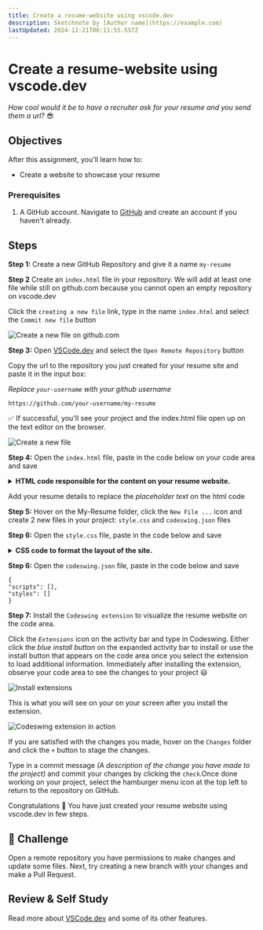 ```yaml
---
title: Create a resume-website using vscode.dev
description: Sketchnote by [Author name](https://example.com)
lastUpdated: 2024-12-21T06:11:55.557Z
---
```


# Create a resume-website using vscode.dev

_How cool would it be to have a recruiter ask for your resume and you send them a url?_ 😎

<!----
TODO: add an optional image
![Using a code editor](../../sketchnotes/webdev101-vscode-dev.png)
> Sketchnote by [Author name](https://example.com)
---->

<!---
## Pre-Lecture Quiz
[Pre-lecture quiz](https://ashy-river-0debb7803.1.azurestaticapps.net/quiz/3)
---->

## Objectives

After this assignment, you'll learn how to:

- Create a website to showcase your resume

### Prerequisites

1. A GitHub account. Navigate to [GitHub](https://github.com/) and create an account if you haven't already.

## Steps

**Step 1:** Create a new GitHub Repository and give it a name `my-resume`


**Step 2** Create an `index.html` file in your repository. We will add at least one file while still on github.com because you cannot open an empty repository on vscode.dev

Click the `creating a new file` link, type in the name `index.html` and select the `Commit new file` button

![Create a new file on github.com](../images/new-file-github.com.png)


**Step 3:** Open [VSCode.dev](https://vscode.dev) and select the `Open Remote Repository` button

Copy the url to the repository you just created for your resume site and paste it in the input box:

_Replace `your-username` with your github username_

```
https://github.com/your-username/my-resume
```

✅ If successful, you'll see your project and the index.html file open up on the text editor on the browser.

![Create a new file](../images/project-on-vscode.dev.png)


**Step 4:** Open the `index.html` file, paste in the code below on your code area and save

<details>
    <summary><b>HTML code responsible for the content on your resume website.</b></summary>
    
        <html>

            <head>
                <link href="style.css" rel="stylesheet">
                <link rel="stylesheet" href="https://cdnjs.cloudflare.com/ajax/libs/font-awesome/5.15.4/css/all.min.css">
                <title>Your Name Goes Here!</title>
            </head>
            <body>
                <header id="header">
                    <!-- resume header with your name and title -->
                    <h1>Your Name Goes Here!</h1>
                    <hr>
                    Your Role!
                    <hr>
                </header>
                <main>
                    <article id="mainLeft">
                        <section>
                            <h2>CONTACT</h2>
                            <!-- contact info including social media -->
                            <p>
                                <i class="fa fa-envelope" aria-hidden="true"></i>
                                <a href="mailto:username@domain.top-level domain">Write your email here</a>
                            </p>
                            <p>
                                <i class="fab fa-github" aria-hidden="true"></i>
                                <a href="github.com/yourGitHubUsername">Write your username here!</a>
                            </p>
                            <p>
                                <i class="fab fa-linkedin" aria-hidden="true"></i>
                                <a href="linkedin.com/yourLinkedInUsername">Write your username here!</a>
                            </p>
                        </section>
                        <section>
                            <h2>SKILLS</h2>
                            <!-- your skills -->
                            <ul>
                                <li>Skill 1!</li>
                                <li>Skill 2!</li>
                                <li>Skill 3!</li>
                                <li>Skill 4!</li>
                            </ul>
                        </section>
                        <section>
                            <h2>EDUCATION</h2>
                            <!-- your education -->
                            <h3>Write your course here!</h3>
                            <p>
                                Write your institution here!
                            </p>
                            <p>
                                Start - End Date
                            </p>
                        </section>            
                    </article>
                    <article id="mainRight">
                        <section>
                            <h2>ABOUT</h2>
                            <!-- about you -->
                            <p>Write a blurb about yourself!</p>
                        </section>
                        <section>
                            <h2>WORK EXPERIENCE</h2>
                            <!-- your work experience -->
                            <h3>Job Title</h3>
                            <p>
                                Organization Name Goes Here | Start Month – End Month
                            </p>
                            <ul>
                                    <li>Task 1 - Write what you did!</li>
                                    <li>Task 2 - Write what you did!</li>
                                    <li>Write the outcomes/impact of your contribution</li>
                                    
                            </ul>
                            <h3>Job Title 2</h3>
                            <p>
                                Organization Name Goes Here | Start Month – End Month
                            </p>
                            <ul>
                                    <li>Task 1 - Write what you did!</li>
                                    <li>Task 2 - Write what you did!</li>
                                    <li>Write the outcomes/impact of your contribution</li>
                                    
                            </ul>
                        </section>
                    </article>
                </main>
            </body>
        </html>
</details>

Add your resume details to replace the _placeholder text_ on the html code

**Step 5:** Hover on the My-Resume folder, click the `New File ...` icon and create 2 new files in your project: `style.css` and `codeswing.json` files 

**Step 6:** Open the `style.css` file, paste in the code below and save

 <details>
        <summary><b>CSS code to format the layout of the site.</b></summary>
            
            body {
                font-family: 'Segoe UI', Tahoma, Geneva, Verdana, sans-serif;
                font-size: 16px;
                max-width: 960px;
                margin: auto;
            }
            h1 {
                font-size: 3em;
                letter-spacing: .6em;
                padding-top: 1em;
                padding-bottom: 1em;
            }

            h2 {
                font-size: 1.5em;
                padding-bottom: 1em;
            }

            h3 {
                font-size: 1em;
                padding-bottom: 1em;
            }
            main { 
                display: grid;
                grid-template-columns: 40% 60%;
                margin-top: 3em;
            }
            header {
                text-align: center;
                margin: auto 2em;
            }

            section {
                margin: auto 1em 4em 2em;
            }

            i {
                margin-right: .5em;
            }

            p {
                margin: .2em auto
            }

            hr {
                border: none;
                background-color: lightgray;
                height: 1px;
            }

            h1, h2, h3 {
                font-weight: 100;
                margin-bottom: 0;
            }
            #mainLeft {
                border-right: 1px solid lightgray;
            }
            
</details>

**Step 6:** Open the `codeswing.json` file, paste in the code below and save

    {
    "scripts": [],
    "styles": []
    }


**Step 7:** Install the `Codeswing extension` to visualize the resume website on the code area. 

Click the _`Extensions`_ icon on the activity bar and type in Codeswing. Either click the _blue install button_ on the expanded activity bar to install or use the install button that appears on the code area once you select the extension to load additional information. Immediately after installing the extension, observe your code area to see the changes to your project 😃

![Install extensions](../images/install-extension.gif)

This is what you will see on your on your screen after you install the extension.

![Codeswing extension in action](../images/after-codeswing-extension-pb.png)

If you are satisfied with the changes you made, hover on the `Changes` folder and click the `+` button to stage the changes.

Type in a commit message _(A description of the change you have made to the project)_ and commit your changes by clicking the `check`.Once done working on your project, select the hamburger menu icon at the top left to return to the repository on GitHub.

Congratulations 🎉 You have just created your resume website using vscode.dev in few steps.
## 🚀 Challenge

Open a remote repository you have permissions to make changes and update some files. Next, try creating a new branch with your changes and make a Pull Request.

<!----
## Post-Lecture Quiz
[Post-lecture quiz](https://ashy-river-0debb7803.1.azurestaticapps.net/quiz/4)
---->

## Review & Self Study

Read more about [VSCode.dev](https://code.visualstudio.com/docs/editor/vscode-web?WT.mc_id=academic-0000-alfredodeza) and some of its other features.

